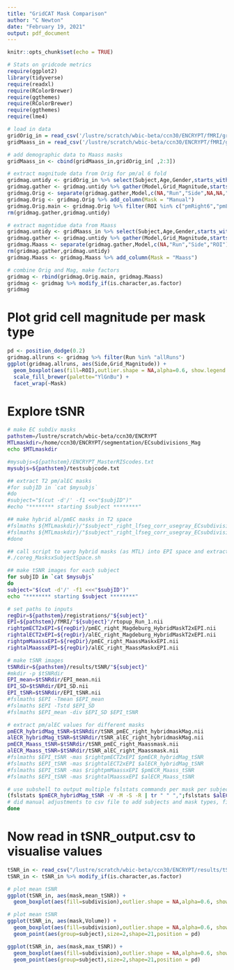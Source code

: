 ```yaml
---
title: "GridCAT Mask Comparison"
author: "C Newton"
date: "February 19, 2021"
output: pdf_document
---
```


```r
knitr::opts_chunk$set(echo = TRUE)

# Stats on gridcode metrics 
require(ggplot2)
library(tidyverse)
require(readxl)
require(RColorBrewer)
require(ggthemes)
require(RColorBrewer)
require(ggthemes)
require(lme4)

# load in data
gridOrig_in = read_csv('/lustre/scratch/wbic-beta/ccn30/ENCRYPT/fMRI/gridcellpilot/results/$csv_result_files/gridCAT_final_X_results_meanOri.csv');
gridMaass_in = read_csv('/lustre/scratch/wbic-beta/ccn30/ENCRYPT/fMRI/gridcellpilot/results/$csv_result_files/gridCAT_Maass_X_results.csv');

# add demographic data to Maass masks
gridMaass_in <- cbind(gridMaass_in,gridOrig_in[ ,2:3])

# extract magnitude data from Orig for pm/al 6 fold
gridmag.untidy <- gridOrig_in %>% select(Subject,Age,Gender,starts_with("GCmagnitude")) 
gridmag.gather <- gridmag.untidy %>% gather(Model,Grid_Magnitude,starts_with("GCmag"))
gridmag.Orig <- separate(gridmag.gather,Model,c(NA,"Run","Side",NA,NA,"ROI"),"_")
gridmag.Orig <- gridmag.Orig %>% add_column(Mask = "Manual")
gridmag.Orig.main <- gridmag.Orig %>% filter(ROI %in% c("pmRight6","pmLeft6","alRight6","alLeft6"))
rm(gridmag.gather,gridmag.untidy)

# extract magntidue data from Maass
gridmag.untidy <- gridMaass_in %>% select(Subject,Age,Gender,starts_with("GCmagnitude")) 
gridmag.gather <- gridmag.untidy %>% gather(Model,Grid_Magnitude,starts_with("GCmag"))
gridmag.Maass <- separate(gridmag.gather,Model,c(NA,"Run","Side","ROI"),"_")
rm(gridmag.gather,gridmag.untidy)
gridmag.Maass <- gridmag.Maass %>% add_column(Mask = "Maass")

# combine Orig and Mag, make factors
gridmag <- rbind(gridmag.Orig.main, gridmag.Maass)
gridmag <- gridmag %>% modify_if(is.character,as.factor)
gridmag
```
# Plot grid cell magnitude per mask type
```r
pd <- position_dodge(0.2)
gridmag.allruns <- gridmag %>% filter(Run %in% "allRuns")
ggplot(gridmag.allruns, aes(Side,Grid_Magnitude)) +
  geom_boxplot(aes(fill=ROI),outlier.shape = NA,alpha=0.6, show.legend = TRUE) +
  scale_fill_brewer(palette="YlGnBu") +
  facet_wrap(~Mask)

```

# Explore tSNR
```bash
# make EC subdiv masks
pathstem=/lustre/scratch/wbic-beta/ccn30/ENCRYPT
MTLmaskdir=/home/ccn30/ENCRYPT/segmentation/ECsubdivisions_Mag
echo $MTLmaskdir

#mysubjs=${pathstem}/ENCRYPT_MasterRIScodes.txt
mysubjs=${pathstem}/testsubjcode.txt

## extract T2 pm/alEC masks
#for subjID in `cat $mysubjs`
#do
#subject="$(cut -d'/' -f1 <<<"$subjID")"
#echo "******** starting $subject ********"

## make hybrid al/pmEC masks in T2 space
#fslmaths ${MTLmaskdir}/"$subject"_right_lfseg_corr_usegray_ECsubdivisions.nii.gz -thr 16.5 -uthr 17.5 -bin ${MTLmaskdir}/"$subject"_hybridmask_right_pmEC_T2.nii -odt char
#fslmaths ${MTLmaskdir}/"$subject"_right_lfseg_corr_usegray_ECsubdivisions.nii.gz -thr 17.5 -uthr 18.5 -bin ${MTLmaskdir}/"$subject"_hybridmask_right_alEC_T2.nii -odt char
#done 

## call script to warp hybrid masks (as MTL) into EPI space and extract pm/alEC (currently only for Magdeburg right) into /lustre/scratch subject coregsitration dir
#./coreg_MasksxSubjectSpace.sh

## make tSNR images for each subject
for subjID in `cat $mysubjs`
do
subject="$(cut -d'/' -f1 <<<"$subjID")"
echo "******** starting $subject ********"

# set paths to inputs
regDir=${pathstem}/registrations/"${subject}"
EPI=${pathstem}/fMRI/"${subject}"/rtopup_Run_1.nii
rightpmECT2xEPI=${regDir}/pmEC_right_Magdeburg_HybridMaskT2xEPI.nii
rightalECT2xEPI=${regDir}/alEC_right_Magdeburg_HybridMaskT2xEPI.nii
rightpmMaassxEPI=${regDir}/pmEC_right_MaassMaskxEPI.nii
rightalMaassxEPI=${regDir}/alEC_right_MaassMaskxEPI.nii

# make tSNR images
tSNRdir=${pathstem}/results/tSNR/"${subject}"
#mkdir -p $tSNRdir
EPI_mean=$tSNRdir/EPI_mean.nii
EPI_SD=$tSNRdir/EPI_SD.nii
EPI_tSNR=$tSNRdir/EPI_tSNR.nii
#fslmaths $EPI -Tmean $EPI_mean
#fslmaths $EPI -Tstd $EPI_SD
#fslmaths $EPI_mean -div $EPI_SD $EPI_tSNR

# extract pm/alEC values for different masks
pmECR_hybridMag_tSNR=$tSNRdir/tSNR_pmEC_right_hybridmaskMag.nii
alECR_hybridMag_tSNR=$tSNRdir/tSNR_alEC_right_hybridmaskMag.nii
pmECR_Maass_tSNR=$tSNRdir/tSNR_pmEC_right_Maassmask.nii
alECR_Maass_tSNR=$tSNRdir/tSNR_alEC_right_Maassmask.nii
#fslmaths $EPI_tSNR -mas $rightpmECT2xEPI $pmECR_hybridMag_tSNR
#fslmaths $EPI_tSNR -mas $rightalECT2xEPI $alECR_hybridMag_tSNR
#fslmaths $EPI_tSNR -mas $rightpmMaassxEPI $pmECR_Maass_tSNR
#fslmaths $EPI_tSNR -mas $rightalMaassxEPI $alECR_Maass_tSNR

# use subshell to output multiple fslstats commands per mask per subject into single output file, converting spaces to commas to output as csv, use >> to append not overwrite
(fslstats $pmECR_hybridMag_tSNR -V -M -S -R | tr " " ",";fslstats $alECR_hybridMag_tSNR -V -M -S -R | tr " " ",";fslstats $pmECR_Maass_tSNR -V -M -S -R | tr " " ",";fslstats $alECR_Maass_tSNR -V -M -S -R | tr " " ",") >> ${pathstem}/results/tSNR/tSNR_output.csv
# did manual adjustments to csv file to add subjects and mask types, find way to automate
done 
```

# Now read in tSNR_output.csv to visualise values
```r
tSNR_in <- read_csv("/lustre/scratch/wbic-beta/ccn30/ENCRYPT/results/tSNR/tSNR_output.csv")
tSNR_in <- tSNR_in %>% modify_if(is.character,as.factor)

# plot mean tSNR
ggplot(tSNR_in, aes(mask,mean_tSNR)) +
  geom_boxplot(aes(fill=subdivision),outlier.shape = NA,alpha=0.6, show.legend = TRUE)
```

```r
# plot mean tSNR
ggplot(tSNR_in, aes(mask,Volume)) +
  geom_boxplot(aes(fill=subdivision),outlier.shape = NA,alpha=0.6, show.legend = TRUE) +
  geom_point(aes(group=subject),size=2,shape=21,position = pd)
```

```r
ggplot(tSNR_in, aes(mask,max_tSNR)) +
  geom_boxplot(aes(fill=subdivision),outlier.shape = NA,alpha=0.6, show.legend = TRUE) +
  geom_point(aes(group=subject),size=2,shape=21,position = pd)
```

